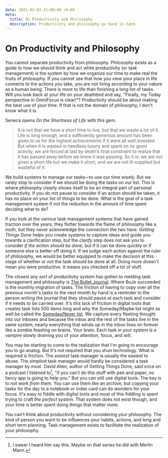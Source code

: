 ```yaml
---
date: 2021-02-03 21:00:00 +9:00
meta:
  title: On Productivity and Philosophy
  description: Productivity and philosophy go hand in hand.
---
```


# On Productivity and Philosophy

You cannot separate productivity from philosophy. Philosophy exists as a guide
to how we should think and act while productivity (or task management) is the
system by how we organize our time to make real the fruits of philosophy. If
you cannot see that how you view your place in life connects to the actions you
take, you are not living according to your nature as a human being. There is
more to life than finishing a long list of tasks. Will you look back at your
life on your deathbed and say, "Finally, my Today perspective in OmniFocus is
clear!"? Productivity should be about making the best use of your time. If that
is not the domain of philosophy, I don't know what it is.

Seneca opens _On the Shortness of Life_ with this gem.

> It is not that we have a short time to live, but that we waste a lot of it.
> Life is long enough, and a sufficiently generous amount has been given to us
> for the highest achievements if it were all well invested. But when it is
> wasted in heedless luxury and spent on no good activity, we are forced at
> last by death’s final constraint to realize that it has passed away before we
> knew it was passing. So it is: we are not given a short life but we make it
> short, and we are not ill-supplied but wasteful of it.

We build systems to manage our tasks—to use our time wisely. But we rarely stop
to consider if we should be doing the tasks on our list. This is where
philosophy clearly shows itself to be an integral part of personal
productivity. If you do not pause to consider if an action should be taken, it
has no place on your list of things to be done. What is the goal of a task
management system if not the reduction in the amount of time spent deciding
what to do?

If you look at the various task management systems that have gained traction
over the years, they flutter towards the flame of philosophy like a moth, but
they never acknowledge the connection the two have. _Getting Things Done_ helps
you create systems to capture ideas and guide you towards a clarification step,
but the _clarify_ step does not ask you to consider _if the action should be
done_, but if it can be done quickly or if someone else is better off doing it.
If we judge each action against the ruler of philosophy, we would be better
equipped to make the decision at this stage of whether or not the task should
be done at all. Doing more doesn't mean you were productive. It means you
checked off a lot of stuff.

The closest any sort of productivity system has gotten to melding task
management and philosophy is [The Bullet Journal][]. Where BuJo succeeded is
the monthly migration of tasks. The friction of having to copy over all the
previous month's tasks to the next month by hand is a reminder to the person
writing the journal that they should pause at each task and consider if it
needs to be carried over. It's this lack of friction in digital tools that
creates task lists 500 items long and why the Someday/Maybe list might as well
be called the [Someday/Never list][]. We capture every fleeting thought into
our inboxes and because the inbox and the rest of the tasks live in the same
system, nearly everything that winds up in the inbox lives on forever like a
zombie feasting on brains. Your brain. Each task in your system is a vampire
slowly draining you of your attention, focus, and will.

You may be starting to come to the realization that I'm going to encourage you
to go analog. But it's not required that you shun technology. What is required
is friction. The _easiest_ task manager is usually the easiest to abuse. The
_simplest_ task manager would hardly be considered a task manager by most.
David Allen, author of Getting Things Done, said once on a podcast I listened
to[^1], "if you can't do this stuff with pen and paper, no fancy app is going
to help you." But you can still use digital tools. The key is to not work _from
them_. You can use them like an archive, but copying your tasks for the day to
a notebook or index card can do wonders for your focus. It's easy to fiddle
with digital tools and most of this fiddling is spent trying to craft _the
perfect system_. That system does not exist though, and your time is better
spent doing things that matter more.

You can't think about productivity without considering your philosophy. The
kind of person you want to be influences your habits, actions, and long and
short term planning. Task management exists to facilitate the realization of
your philosophy.

[^1]:
    I swear I heard him say this. Maybe on that series he did with Merlin
    Mann.

[the bullet journal]: https://bulletjournal.com
[someday/never list]: https://lauraearnest.com/someday-list-never-list/
